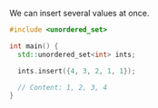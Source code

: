 We can insert several values at once.
```cpp
#include <unordered_set>

int main() {
  std::unordered_set<int> ints;

  ints.insert({4, 3, 2, 1, 1});

  // Content: 1, 2, 3, 4
}